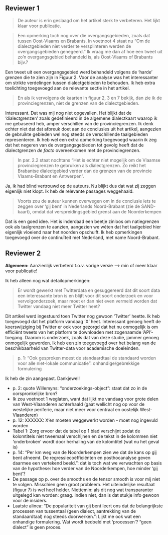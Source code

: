 
## Reviewer 1

> De auteur is erin geslaagd om het artikel sterk te verbeteren. Het lijkt klaar voor publicatie.

> Een opmerking toch nog over die overgangsgebieden, zoals dat tussen Oost-Vlaams en Brabants. In voetnoot 4 staat nu "Om de dialectgebieden niet verder te versplinteren werden de overgangsgebieden genegeerd." Ik vraag me dan af hoe een tweet uit zo'n overgangsgebied behandeld is, als Oost-Vlaams of Brabants bijv.?

Een tweet uit een overgangsgebied werd behandeld volgens de 'harde' grenzen die te zien zijn in Figuur 2. Voor de analyse was het interessanter om strikte verdelingen tussen dialectgebieden te behouden. Ik heb extra toelichting toegevoegd aan de relevante sectie in het artikel.

> En als ik vervolgens de kaarten in figuur 2, 3 en 7 bekijk, dan zie ik de provinciegrenzen, niet de grenzen van de dialectgebieden.

Interessant. Dat was mij nog niet opgevallen. Het blijkt dat de 'dialectgrenzen' zoals gedefinieerd in de algemene dialectkaart waarop ik me gebaseerd heb, amper verschillen van de provinciegrenzen. Ik denk echter niet dat dat afbreuk doet aan de conclusies uit het artikel, aangezien de gebruikte gebieden wel nog steeds de verschillende taalgebieden representeren. Ik heb wel een extra opmerking toegevoegd waarin ik zeg dat het negeren van de overgangsgebieden tot gevolg heeft dat de dialectgrenzen *de facto* overeenkomen met de provinciegrenzen.

> In par. 2.2 staat nochtans "Het is echter niet mogelijk om de Vlaamse provinciegrenzen te gebruiken als dialectgrenzen. Zo reikt het Brabantse dialectgebied verder dan de grenzen van de provincie Vlaams-Brabant en Antwerpen".

Ja, ik had blind vertrouwd op de auteurs. Nu blijkt dus dat wat zij zeggen eigenlijk niet klopt. Ik heb de relevante passages weggehaald.

> Voorts zou de auteur kunnen overwegen om in de conclusie iets te zeggen over 'gij bent' in Nederlands Noord-Brabant (zie de SAND-kaart), omdat dat verspreidingsgebied grenst aan de Noorderkempen

Dat is een goed idee. Het is inderdaad een beetje zinloos om natiegrenzen ook als taalgrenzen te aanzien, aangezien we wéten dat het taalgebied hier eigenlijk vloeiend naar het noorden opschuift. Ik heb opmerkingen toegevoegd over de continuïteit met Nederland, met name Noord-Brabant.

## Reviewer 2

**Algemeen:** Aanzienlijk verbeterd t.o.v. vorige versie --> min of meer klaar voor publicatie!

Ik heb alleen nog wat detailopmerkingen:

> Er wordt gewerkt met Twitterdata en gesuggereerd dat dit soort data een interessante bron is en blijft voor dit soort onderzoek en voor vervolgonderzoek, maar moet er dan niet even vermeld worden dat Twitter vandaag niet meer Twitter heet?

Dit artikel werd ingestuurd toen Twitter nog gewoon 'Twitter' heette. Ik heb toegevoegd dat het platform vandaag 'X' heet. Interessant genoeg heeft de koerswijziging bij Twitter er ook voor gezorgd dat het nu onmogelijk is om efficiënt tweets van het platform te downloaden met zogenaamde 'API'-toegang. Daarom is onderzoek, zoals dat van deze studie, jammer genoeg onmogelijk geworden. Ik heb een zin toegevoegd over het belang van de beschikbaarheid van Twitter-data voor academische doeleinden.

> p. 1: “Ook gesproken moest de standaardtaal de standaard worden voor alle niet-lokale communicatie": onhandige/gebrekkige formulering

Ik heb de zin aangepast. Dankjewel!

- p. 2: quote Willemyns: "onderzoekings-object": staat dat zo in de oorspronkelijke bron?
- Ik zou voetnoot 1 weglaten, want dat lijkt me vandaag voor grote delen van West-Vlaanderen achterhaald (gaat wellicht nog op voor de westelijke periferie, maar niet meer voor centraal en oostelijk West-Vlaanderen)
- p. 12: XXXXXX: X’en moeten weggewerkt worden - moet nog ingevuld worden
- Tabel 1: Zorg ervoor dat de tabel op 1 blad verschijnt zodat de kolomtitels niet tweemaal verschijnen en de tekst in de kolommen niet 'onderbroken’ wordt door herhaling van de kolomtitel (wat nu het geval is)
- p. 14: “Per km weg van de Noorderkempen zien we dat de kans op gij bent afneemt. De regressiecoëfficiënten en posthocanalyse geven daarmee een vertekend beeld.”: dat is toch wat we verwachten op basis van de hypothese: hoe verder van de Noorderkempen, hoe minder ‘gij bent’?
- De passage op p. over de smooths en de tensor smooth is voor mij niet te volgen. Misschien geen groot probleem. Het uiteindelijke resultaat (figuur 7) is wel heel helder. Niettemin: als dit nog wat transparanter uitgelegd kan worden: graag. Indien niet, dan is dat stukje info gewoon voor de insiders. 
- Laatste alinea: “De populariteit van gij bent leert ons dat de belangrijkste processen van tussentaal (geen dialect, aantrekking van de standaardtaal) nog steeds doorwerken.”: Lijkt me ook wat een onhandige formulering. Wat wordt bedoeld met ‘processen’? “geen dialect” is geen proces.
